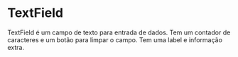 
<Meta title="TextField" of={TextFieldStories} />

# TextField

TextField é um campo de texto para entrada de dados. 
Tem um contador de caracteres e um botão para limpar o campo. Tem uma label e informação extra.

<Canvas>
  <Story of={TextFieldStories} />
</Canvas>